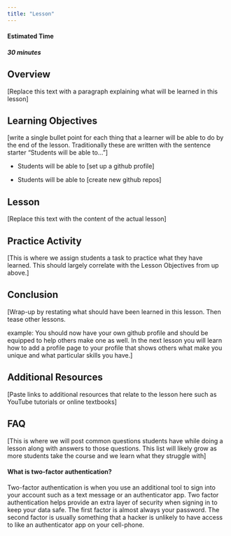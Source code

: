 ```yaml
---
title: "Lesson"
---
```


#### Estimated Time 

##### 30 minutes

## Overview

\[Replace this text with a paragraph explaining what will be learned in this lesson\]

## Learning Objectives

\[write a single bullet point for each thing that a learner will be able to do by the end of the lesson. Traditionally these are written with the sentence starter "Students will be able to..."\]

-   Students will be able to \[set up a github profile\]

-   Students will be able to \[create new github repos\]

## Lesson

\[Replace this text with the content of the actual lesson\]

## Practice Activity

\[This is where we assign students a task to practice what they have learned. This should largely correlate with the Lesson Objectives from up above.\]

## Conclusion

\[Wrap-up by restating what should have been learned in this lesson. Then tease other lessons.

example: You should now have your own github profile and should be equipped to help others make one as well. In the next lesson you will learn how to add a profile page to your profile that shows others what make you unique and what particular skills you have.\]

## Additional Resources

\[Paste links to additional resources that relate to the lesson here such as YouTube tutorials or online textbooks\]

## FAQ

\[This is where we will post common questions students have while doing a lesson along with answers to those questions. This list will likely grow as more students take the course and we learn what they struggle with\]

#### What is two-factor authentication?

Two-factor authentication is when you use an additional tool to sign into your account such as a text message or an authenticator app. Two factor authentication helps provide an extra layer of security when signing in to keep your data safe. The first factor is almost always your password. The second factor is usually something that a hacker is unlikely to have access to like an authenticator app on your cell-phone.
